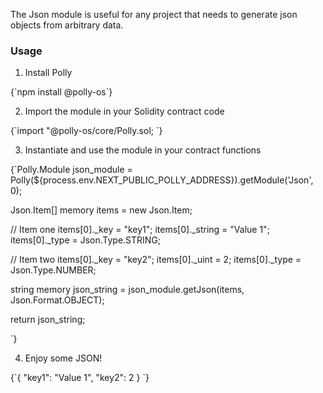 
The Json module is useful for any project that needs to generate json objects from arbitrary data.

### Usage

1. Install Polly
<SyntaxHighlighter language="node" style={docco}>
{`npm install @polly-os`}
</SyntaxHighlighter>

2. Import the module in your Solidity contract code
<SyntaxHighlighter language="solidity" style={docco}>
{`import "@polly-os/core/Polly.sol;
`}
</SyntaxHighlighter>

3. Instantiate and use the module in your contract functions

<SyntaxHighlighter language="solidity" style={docco}>
{`Polly.Module json_module = Polly(${process.env.NEXT_PUBLIC_POLLY_ADDRESS}).getModule('Json', 0);

Json.Item[] memory items = new Json.Item[](2);

// Item one
items[0]._key = "key1";
items[0]._string = "Value 1";
items[0]._type = Json.Type.STRING;

// Item two
items[0]._key = "key2";
items[0]._uint = 2;
items[0]._type = Json.Type.NUMBER;

string memory json_string = json_module.getJson(items, Json.Format.OBJECT);

return json_string;

`}
</SyntaxHighlighter>

4. Enjoy some JSON!

<SyntaxHighlighter language="json" style={docco}>
{`{
  "key1": "Value 1",
  "key2": 2
}
`}
</SyntaxHighlighter>